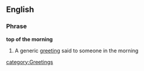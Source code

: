==English==

===Phrase===
'''top of the morning'''

# {{Ireland}} A generic [[greeting]] said to someone in the morning<!--Or something like that.-->

[[category:Greetings]]